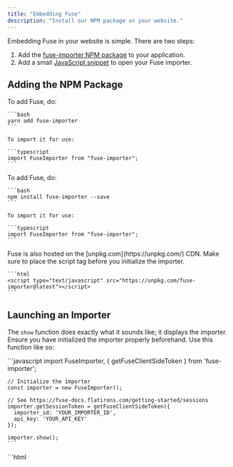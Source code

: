 ```yaml
---
title: "Embedding Fuse"
description: "Install our NPM package on your website."
---
```


Embedding Fuse in your website is simple. There are two steps:
1. Add the [fuse-importer NPM package](#adding-the-npm-package) to your application.
2. Add a small [JavaScript snippet](#launching-an-importer) to open your Fuse importer.

## Adding the NPM Package
<Tabs>
  <Tab title="YARN">
   To add Fuse, do:

    ```bash
    yarn add fuse-importer
    ```

    To import it for use:

    ```typescript
    import FuseImporter from "fuse-importer";
    ```

  </Tab>
  <Tab title="NPM">
   To add Fuse, do:

    ```bash
    npm install fuse-importer --save
    ```

    To import it for use:

    ```typescript
    import FuseImporter from "fuse-importer";
    ```

  </Tab>
  <Tab title="CDN">
    Fuse is also hosted on the [unpkg.com](https://unpkg.com/) CDN. Make sure to place the script tag before you initialize the importer.

    ```html
    <script type="text/javascript" src="https://unpkg.com/fuse-importer@latest"></script>
    ```

  </Tab>
</Tabs>

## Launching an Importer

The `show` function does exactly what it sounds like; it displays the importer. Ensure you have initialized the importer properly beforehand. Use this function like so:

<Tabs>
  <Tab title="JavaScript (Simple)">
    ```javascript
    import FuseImporter, { getFuseClientSideToken } from 'fuse-importer';

    // Initialize the importer
    const importer = new FuseImporter();

    // See https://fuse-docs.flatirons.com/getting-started/sessions
    importer.getSessionToken = getFuseClientSideToken({
      importer_id: 'YOUR_IMPORTER_ID',
      api_key: 'YOUR_API_KEY'
    });

    importer.show();
    ```
  </Tab>

  <Tab title="HTML + JS (Full)">
    ```html
    <!DOCTYPE html>
    <html>
      <head>
        <script
          type="text/javascript"
          src="https://unpkg.com/fuse-importer@latest"
        ></script>
        <script type="text/javascript">
          const importer = new FuseImporter();

          // See https://fuse-docs.flatirons.com/getting-started/sessions
          importer.getSessionToken = getFuseClientSideToken({
            importer_id: 'YOUR_IMPORTER_ID',
            api_key: 'YOUR_API_KEY'
          });

          // Frontend validations
          importer.onValidateRecord = async (record) => {
            const errors = {};

            // Validate that the email includes "gmail"
            if (!record.email?.includes("gmail")) {
              errors["email"] = "Email must be from Gmail";
            }

            return { errors: errors, warnings: {} };
          };

          // Data transformations
          importer.formatRecord = (record) => {
            const newRecord = { ...record };

            // Capitalize the first letter of the first name
            if (typeof newRecord.first_name === "string") {
              newRecord.first_name =
                newRecord.first_name.charAt(0).toUpperCase() +
                newRecord.first_name.slice(1);
            }

            return newRecord;
          };

          window.showFuseImporter = () => {
            importer.show();
          };
        </script>
      </head>

      <body>
        <button onclick="javascript:showFuseImporter()">Show Importer</button>
      </body>
    </html>
    ```
  </Tab>

  <Tab title="React">
    ```javascript
    import React from 'react';
    import FuseImporter, { getFuseClientSideToken } from 'fuse-importer';

    const App = () => {
      const importer = new FuseImporter();

      // See https://fuse-docs.flatirons.com/getting-started/sessions
      importer.getSessionToken = getFuseClientSideToken({
        importer_id: 'YOUR_IMPORTER_ID',
        api_key: 'YOUR_API_KEY'
      });

      const showImporter = () => {
        importer.show();
      };

      return (
        <button onClick={showImporter}>Show Importer</button>
      );
    };

    export default App;
    ```
  </Tab>

  <Tab title="Angular">
    ```typescript
    import { Component } from '@angular/core';
    import FuseImporter, { getFuseClientSideToken } from 'fuse-importer';

    @Component({
      selector: 'app-root',
      template: `<button (click)="showImporter()">Show Importer</button>`,
    })
    export class AppComponent {
      showImporter() {
        const importer = new FuseImporter();

        // See https://fuse-docs.flatirons.com/getting-started/sessions
        importer.getSessionToken = getFuseClientSideToken({
          importer_id: 'YOUR_IMPORTER_ID',
          api_key: 'YOUR_API_KEY'
        });

        importer.show();
      }
    }
    ```
  </Tab>

  <Tab title="Vue">
    ```javascript
    <template>
      <button @click="showImporter">Show Importer</button>
    </template>

    <script>
    import FuseImporter, { getFuseClientSideToken } from 'fuse-importer';

    export default {
      methods: {
        showImporter() {
          const importer = new FuseImporter();

          // See https://fuse-docs.flatirons.com/getting-started/sessions
          importer.getSessionToken = getFuseClientSideToken({
            importer_id: 'YOUR_IMPORTER_ID',
            api_key: 'YOUR_API_KEY'
          });

          importer.show();
        }
      }
    };
    </script>
    ```
  </Tab>
</Tabs>